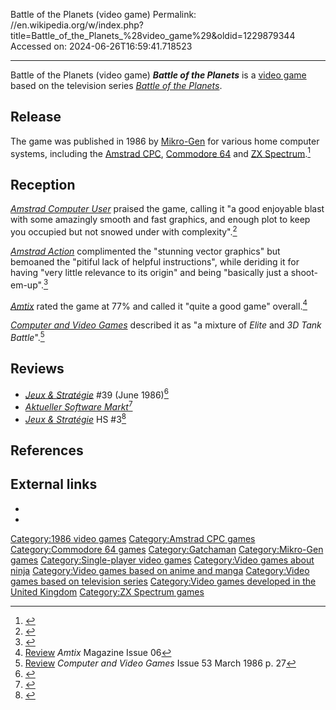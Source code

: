 Battle of the Planets (video game)
Permalink: //en.wikipedia.org/w/index.php?title=Battle_of_the_Planets_%28video_game%29&oldid=1229879344
Accessed on: 2024-06-26T16:59:41.718523



------
Battle of the Planets (video game)
{{Use mdy dates|date=March 2023}}
{{Infobox video game
| italic title = no
| title = Battle of the Planets
| image = Battle Planets ZX Spectrum.jpg
| developer = [[Mikro-Gen]]
| publisher = Mikro-Gen
| released = 1986
| modes = [[Single-player video game|Single-player]]
| genre = [[Action game|Action]]
| platforms = [[Amstrad CPC]], [[Commodore 64]], [[ZX Spectrum]]
}}
'''''Battle of the Planets''''' is a [[video game]] based on the television series ''[[Battle of the Planets]]''.

==Release==
The game was published in 1986 by [[Mikro-Gen]] for various home computer systems, including the [[Amstrad CPC]], [[Commodore 64]] and [[ZX Spectrum]].<ref>{{cite web |url=http://www.411mania.com/games/columns/140597 |title=Games - Ask 411 Games 05.31.10: Lost Vikings, Found Games and Child Support Analogies! |publisher=411mania.com |date=2010-05-31 |accessdate=2013-09-10 |archive-url=https://web.archive.org/web/20100603192933/http://www.411mania.com/games/columns/140597 |archive-date=2010-06-03 |url-status=dead }}</ref>

==Reception==
''[[Amstrad Computer User]]'' praised the game, calling it "a good enjoyable blast with some amazingly smooth and fast graphics, and enough plot to keep you occupied but not snowed under with complexity".<ref>{{Cite web|url=http://archive.org/details/AmstradComputerUser16-0386|title=AmstradComputerUser16 0386|via=Internet Archive}}</ref>

''[[Amstrad Action]]'' complimented the "stunning vector graphics" but bemoaned the "pitiful lack of helpful instructions", while deriding it for having "very little relevance to its origin" and being "basically just a shoot-em-up".<ref>{{Cite web|url=http://archive.org/details/Amstrad_Action_Issue_007|title=Amstrad Action Issue 007|via=Internet Archive}}</ref>

''[[Amtix]]'' rated the game at 77% and called it "quite a good game" overall.<ref>[https://archive.org/details/Amtix_Magazine_Issue_06/page/n31/mode/2up Review] ''Amtix'' Magazine Issue 06</ref>

''[[Computer and Video Games]]'' described it as "a mixture of ''Elite'' and ''3D Tank Battle''".<ref>[https://archive.org/details/ComputerAndVideoGamesIssue053Mar86/page/n27/mode/2up Review] ''Computer and Video Games'' Issue 53 March 1986 p. 27</ref>

==Reviews==
*''[[:fr:Jeux et Stratégie|Jeux & Stratégie]]'' #39 (June 1986)<ref>{{Cite web|url=http://archive.org/details/jeux-et-strategie-39|title=Jeux & stratégie 39|date=June 1, 1986|via=Internet Archive}}</ref>
*''[[Aktueller Software Markt]]''<ref>{{Cite web|url=http://archive.org/details/ASM.N03.1986.05|title=ASM.N03.1986.05|date=April 14, 2017|via=Internet Archive}}</ref>
*''[[:fr:Jeux et Stratégie|Jeux & Stratégie]]'' HS #3<ref>{{cite web | url=https://archive.org/details/jeux-et-strategie-hs-3/page/110/mode/2up | title=Jeux & stratégie HS 3 | date=1986 }}</ref>

==References==
{{reflist}}

==External links==
*{{moby game|id=/battle-of-the-planets|name=Battle of the Planets}}
*{{WoS_game|id=0000458}}

{{Gatchaman}}

[[Category:1986 video games]]
[[Category:Amstrad CPC games]]
[[Category:Commodore 64 games]]
[[Category:Gatchaman]]
[[Category:Mikro-Gen games]]
[[Category:Single-player video games]]
[[Category:Video games about ninja]]
[[Category:Video games based on anime and manga]]
[[Category:Video games based on television series]]
[[Category:Video games developed in the United Kingdom]]
[[Category:ZX Spectrum games]]